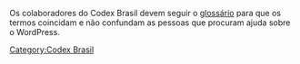 Os colaboradores do Codex Brasil devem seguir o [https://translate.wordpress.org/locale/pt-br/default/glossary glossário] para que os termos coincidam e não confundam as pessoas que procuram ajuda sobre o WordPress. 


[[Category:Codex Brasil]]